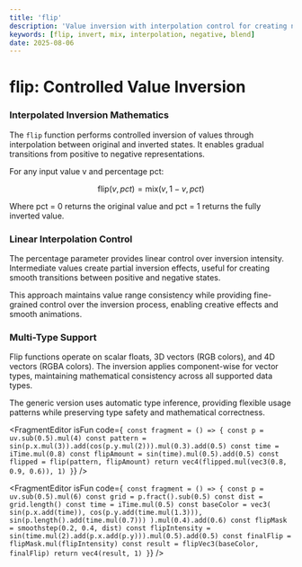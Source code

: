 ```yaml
---
title: 'flip'
description: 'Value inversion with interpolation control for creating negative and mixed effects'
keywords: [flip, invert, mix, interpolation, negative, blend]
date: 2025-08-06
---
```



# flip: Controlled Value Inversion

### Interpolated Inversion Mathematics

The `flip` function performs controlled inversion of values through interpolation between original and inverted states. It enables gradual transitions from positive to negative representations.

For any input value v and percentage pct:

$$
\text{flip}(v, pct) = \text{mix}(v, 1 - v, pct)
$$

Where pct = 0 returns the original value and pct = 1 returns the fully inverted value.

### Linear Interpolation Control

The percentage parameter provides linear control over inversion intensity. Intermediate values create partial inversion effects, useful for creating smooth transitions between positive and negative states.

This approach maintains value range consistency while providing fine-grained control over the inversion process, enabling creative effects and smooth animations.

### Multi-Type Support

Flip functions operate on scalar floats, 3D vectors (RGB colors), and 4D vectors (RGBA colors). The inversion applies component-wise for vector types, maintaining mathematical consistency across all supported data types.

The generic version uses automatic type inference, providing flexible usage patterns while preserving type safety and mathematical correctness.

<FragmentEditor
        isFun
        code={`
const fragment = () => {
        const p = uv.sub(0.5).mul(4)
        const pattern = sin(p.x.mul(3)).add(cos(p.y.mul(2))).mul(0.3).add(0.5)
        const time = iTime.mul(0.8)
        const flipAmount = sin(time).mul(0.5).add(0.5)
        const flipped = flip(pattern, flipAmount)
        return vec4(flipped.mul(vec3(0.8, 0.9, 0.6)), 1)
}`}
/>

<FragmentEditor
        isFun
        code={`
const fragment = () => {
        const p = uv.sub(0.5).mul(6)
        const grid = p.fract().sub(0.5)
        const dist = grid.length()
        const time = iTime.mul(0.5)
        const baseColor = vec3(
                sin(p.x.add(time)),
                cos(p.y.add(time.mul(1.3))),
                sin(p.length().add(time.mul(0.7)))
        ).mul(0.4).add(0.6)
        const flipMask = smoothstep(0.2, 0.4, dist)
        const flipIntensity = sin(time.mul(2).add(p.x.add(p.y))).mul(0.5).add(0.5)
        const finalFlip = flipMask.mul(flipIntensity)
        const result = flipVec3(baseColor, finalFlip)
        return vec4(result, 1)
}`}
/>